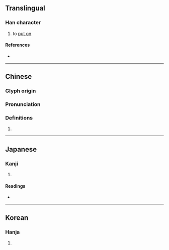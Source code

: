 {{character info}}
==Translingual==

===Han character===
{{Han char|rn=64|rad=手|as=13|sn=16|four=56032|canj=QWLV|ids=⿰扌睘}}

# to [[put on]]

====References====
* {{Han ref|kx=0458.220|dkj=12813|dj=0807.100|hdz=31970.010|uh=64D0|ud=25808|bh=E9A6|bd=59814}}

----

==Chinese==
{{zh-forms}}

===Glyph origin===
{{Han etym}}
{{Han compound|手|睘|c1=s|c2=p|t1=hand|ls=psc}}

===Pronunciation===
{{zh-pron
|m=huàn
|c=gwaan3
|mc=y
|oc=y
|ma=
|cat=v
}}

===Definitions===
{{zh-hanzi}}

# {{rfdef|zh}}

----

==Japanese==

===Kanji===
{{ja-kanji|grade=|rs=手13}}

# {{rfdef|ja|sort=手13}}

====Readings====
* {{ja-readings|on=[[かん]] (kan), [[げん]] (gen), [[けん]] (ken), [[せん]] (sen)|kun=[[つらぬく]] (tsuranuku)}}

----

==Korean==

===Hanja===
{{ko-hanja|hangeul=[[환]]|eumhun=|rv=hwan|mr=hwan|y=hwan}}

# {{rfdef|ko|sort=手13}}